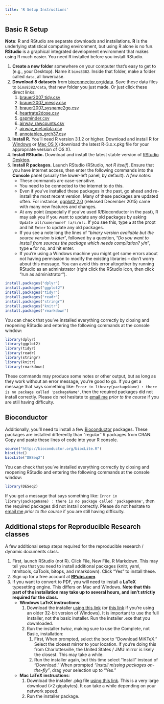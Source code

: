 ```yaml
---
title: 'R Setup Instructions'
---
```


## Basic R Setup

**Note:** R and RStudio are separate downloads and installations. **R** is the underlying statistical computing environment, but using R alone is no fun. **RStudio** is a graphical integrated development environment that makes using R much easier. You need R installed before you install RStudio.

1. **Create a new folder** somewhere on your computer that's easy to get to (e.g., your Desktop). Name it `bims8382`. Inside that folder, make a folder called `data`, all lowercase. 
1. **Download 8 datasets** from [bioconnector.org/data](http://bioconnector.org/data/). Save these data files to `bims8382/data`, that new folder you just made. Or just click these direct links:
    1. [brauer2007_tidy.csv](http://bioconnector.org/data/brauer2007_tidy.csv)
    1. [brauer2007_messy.csv](http://bioconnector.org/data/brauer2007_messy.csv)
    1. [brauer2007_sysname2go.csv](http://bioconnector.org/data/brauer2007_sysname2go.csv)
    1. [heartrate2dose.csv](http://bioconnector.org/data/heartrate2dose.csv)
    1. [gapminder.csv](http://bioconnector.org/data/gapminder.csv)
    1. [airway_rawcounts.csv](http://bioconnector.org/data/airway_rawcounts.csv)
    1. [airway_metadata.csv](http://bioconnector.org/data/airway_metadata.csv)
    1. [annotables_grch37.csv](http://bioconnector.org/data/annotables_grch37.csv)
1. **Install R.** You'll need R version 3.1.2 or higher. Download and install R for [Windows](http://cran.r-project.org/bin/windows/base/) or [Mac OS X](http://cran.r-project.org/bin/macosx/) (download the latest R-3.x.x.pkg file for your appropriate version of OS X).
1. **Install RStudio.** Download and install the latest stable version of [RStudio Desktop](https://www.rstudio.com/products/rstudio/download/).
1. **Install R packages.** Launch RStudio (RStudio, *not R itself*). Ensure that you have internet access, then enter the following commands into the **Console** panel (usually the lower-left panel, by default). _A few notes_:
    - These commands are case-sensitive. 
    - You need to be connected to the internet to do this.
    - Even if you've installed these packages in the past, go ahead and re-install the most recent version. Many of these packages are updated often. For instance, [ggplot2 2.0](http://blog.rstudio.org/2015/12/21/ggplot2-2-0-0/) (released December 2015) came with many new features and changes.
    - At any point (especially if you've used R/Bioconductor in the past), R may ask you if you want to update any old packages by asking `Update all/some/none? [a/s/n]:`. If you see this, type **`a`** at the propt and hit `Enter` to update any old packages. 
    - If you see a note long the lines of "_binary version available but the source version is later_", followed by a question, "_Do you want to install from sources the package which needs compilation? y/n_", type **`n`** for no, and hit enter.
    - If you're using a Windows machine you might get some errors about not having permission to modify the existing libraries -- don't worry about this message. You can avoid this error altogether by running RStudio as an administrator (right click the RStudio icon, then click "run as administrator").

```r
install.packages("dplyr")
install.packages("ggplot2")
install.packages("tidyr")
install.packages("readr")
install.packages("stringr")
install.packages("knitr")
install.packages("rmarkdown")
```

You can check that you've installed everything correctly by closing and reopening RStudio and entering the following commands at the console window:

```r
library(dplyr)
library(ggplot2)
library(tidyr)
library(readr)
library(stringr)
library(knitr)
library(rmarkdown)
```

These commands may produce some notes or other output, but as long as they work without an error message, you're good to go. If you get a message that says something like: `Error in library(packageName) : there is no package called 'packageName'`, then the required packages did not install correctly. Please do not hesitate to [email me](people.html) _prior to the course_ if you are still having difficulty.

## Bioconductor

Additionally, you'll need to install a few [Bioconductor](http://bioconductor.org/) packages. These packages are installed differently than "regular" R packages from CRAN. Copy and paste these lines of code into your R console.

```r
source("http://bioconductor.org/biocLite.R")
biocLite()
biocLite("DESeq2")
```

You can check that you've installed everything correctly by closing and reopening RStudio and entering the following commands at the console window:

```r
library(DESeq2)
```

If you get a message that says something like: `Error in library(packageName) : there is no package called 'packageName'`, then the required packages did not install correctly. Please do not hesitate to [email me](people.html) _prior to the course_ if you are still having difficulty.

## Additional steps for Reproducible Research classes

A few additional setup steps required for the reproducible research / dynamic documents class.

1. First, launch RStudio (not R). Click File, New File, R Markdown. This may tell you that you need to install additional packages (knitr, yaml, htmltools, caTools, bitops, and rmarkdown). Click "Yes" to install these.
1. Sign up for a free account at **[RPubs.com](http://rpubs.com/)**.
1. If you want to convert to PDF, you will need to install a **LaTeX** typesetting engine. This differs on Mac and Windows. **Note that this part of the installation may take up to several hours, and isn't strictly required for the class.**
    - **Windows LaTeX instructions**:
        1. Download the installer [using this link](http://mirrors.ctan.org/systems/win32/miktex/setup/setup-2.9.5870-x64.exe) (or [this link](http://mirrors.ctan.org/systems/win32/miktex/setup/setup-2.9.5870.exe) if you're using an older 32-bit version of Windows). It is important to use the full installer, not the basic installer. Run the installer .exe that you downloaded.
        1. Run the installer _twice_, making sure to use the Complete, not Basic, installation:
            1. First, When prompted, select the box to "Download MiKTeX." Select the closest mirror to your location. If you're doing this from Charlottesville, the United States / JMU mirror is likely the closest. This may take a while.
            1. Run the installer again, but this time select "Install" instead of "Download." When prompted _"Install missing packages on-the-fly"_, drag your selection up to "Yes."
    - **Mac LaTeX instructions**:
        1. Download the installer .pkg file [using this link](http://tug.org/cgi-bin/mactex-download/MacTeX.pkg). This is a very large download (>2 gigabytes). It can take a while depending on your network speed.
        1. Run the installer package. 

